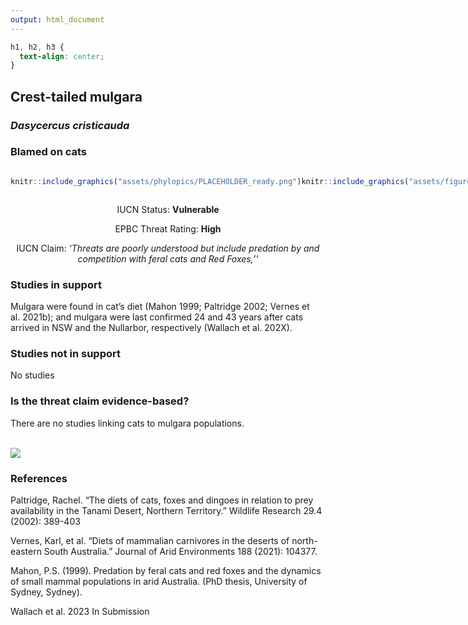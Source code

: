 ```yaml
---
output: html_document
---
```

```css
h1, h2, h3 {
  text-align: center;
}
```

## **Crest-tailed mulgara**
### *Dasycercus cristicauda*
### Blamed on cats

:::: {style="display: flex;"}

::: {}
  ```r
  knitr::include_graphics("assets/phylopics/PLACEHOLDER_ready.png")
  ```
:::

::: {}

:::

::: {}
  ```r
  knitr::include_graphics("assets/figures/Map_Cat_Dasycercus cristicauda.png")
  ```
:::

::::
<center>
IUCN Status: **Vulnerable**

EPBC Threat Rating: **High**

IUCN Claim: *'Threats are poorly understood but include predation by and competition with feral cats and Red Foxes,''*

</center>

### Studies in support

Mulgara were found in cat’s diet (Mahon 1999; Paltridge 2002; Vernes et al. 2021b); and mulgara were last confirmed 24 and 43 years after cats arrived in NSW and the Nullarbor, respectively (Wallach et al. 202X).

### Studies not in support

No studies

### Is the threat claim evidence-based?

There are no studies linking cats to mulgara populations.
<br>
<br>

![](assets/figures/Main_Evidence_Cat_Dasycercus cristicauda.png)

### References

Paltridge, Rachel. "The diets of cats, foxes and dingoes in relation to prey availability in the Tanami Desert, Northern Territory." Wildlife Research 29.4 (2002): 389-403

Vernes, Karl, et al. "Diets of mammalian carnivores in the deserts of north-eastern South Australia." Journal of Arid Environments 188 (2021): 104377.

Mahon, P.S. (1999). Predation by feral cats and red foxes and the dynamics of small mammal populations in arid Australia. (PhD thesis, University of Sydney, Sydney).

Wallach et al. 2023 In Submission

